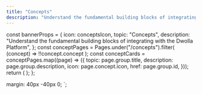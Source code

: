 ```yaml
---
title: "Concepts"
description: "Understand the fundamental building blocks of integrating with the Dwolla Platform"
---
```



  const bannerProps = {
    icon: conceptsIcon,
    topic: "Concepts",
    description:
      "Understand the fundamental building blocks of integrating with the Dwolla Platform",
  };
  const conceptPages = Pages.under("/concepts").filter(
    (concept) => !!concept.concept
  );
  const conceptCards = conceptPages.map((page) => ({
    topic: page.group.title,
    description: page.group.description,
    icon: page.concept.icon,
    href: page.group.id,
  }));
  return (
    <IndexPageGrid unfilteredCards={conceptCards} bannerProps={bannerProps} />
  );
};

  margin: 40px -40px 0;
`;

<ConceptIndexPageGrid />
<FooterWrap>
  <FooterCTA
    topic="Test in the Sandbox for free today."
    description="Use sandbox environment to test API requests."
    button={{
      text: "Get API Keys",
      link: {
        href: "https://accounts-sandbox.dwolla.com/sign-up",
        external: true,
      },
    }}
  />
</FooterWrap>

